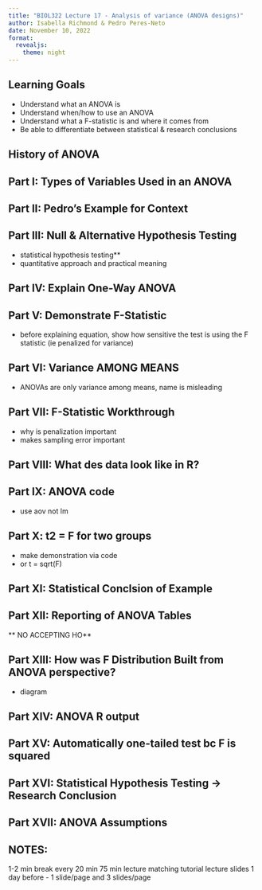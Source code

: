 ```yaml
---
title: "BIOL322 Lecture 17 - Analysis of variance (ANOVA designs)"
author: Isabella Richmond & Pedro Peres-Neto
date: November 10, 2022
format: 
  revealjs:
    theme: night
---
```


## Learning Goals

::: incremental
- Understand what an ANOVA is 
- Understand when/how to use an ANOVA
- Understand what a F-statistic is and where it comes from
- Be able to differentiate between statistical & research conclusions
:::


## History of ANOVA



## Part I: Types of Variables Used in an ANOVA


## Part II: Pedro's Example for Context 


## Part III: Null & Alternative Hypothesis Testing 
- statistical hypothesis testing**
- quantitative approach and practical meaning


## Part IV: Explain One-Way ANOVA


## Part V: Demonstrate F-Statistic 
- before explaining equation, show how sensitive the test is using the F statistic (ie penalized for variance)


## Part VI: Variance AMONG MEANS 
- ANOVAs are only variance among means, name is misleading 


## Part VII: F-Statistic Workthrough 
- why is penalization important
- makes sampling error important


## Part VIII: What des data look like in R?


## Part IX: ANOVA code 
- use aov not lm


## Part X: t2 = F for two groups 
- make demonstration via code
- or t = sqrt(F)


## Part XI: Statistical Conclsion of Example


## Part XII: Reporting of ANOVA Tables

** NO ACCEPTING HO** 


## Part XIII: How was F Distribution Built from ANOVA perspective?
- diagram


## Part XIV: ANOVA R output


## Part XV: Automatically one-tailed test bc F is squared


## Part XVI: Statistical Hypothesis Testing -> Research Conclusion


## Part XVII: ANOVA Assumptions



## NOTES: 
1-2 min break every 20 min 
75 min lecture 
matching tutorial 
lecture slides 1 day before - 1 slide/page and 3 slides/page